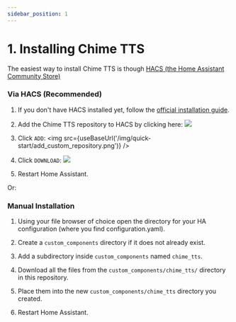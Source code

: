 ```yaml
---
sidebar_position: 1
---
```



# 1. Installing Chime TTS

The easiest way to install Chime TTS is though [HACS (the Home Assistant Community Store)](https://hacs.xyz/)

### Via HACS (Recommended)

1. If you don't have HACS installed yet, follow the [official installation guide](https://hacs.xyz/docs/installation/manual).

2. Add the Chime TTS repository to HACS by clicking here: <a href="https://my.home-assistant.io/redirect/hacs_repository/?owner=nimroddolev&repository=chime_tts&category=integration" alt="Chime TTS HACS repository" target="_blank"><img src="https://my.home-assistant.io/badges/hacs_repository.svg" /></a>

3. Click `ADD`:
<img src={useBaseUrl('/img/quick-start/add_custom_repository.png')} />

4. Click `DOWNLOAD`: <img src="{useBaseUrl('/img/quick-start/download_button.png')}" />

5. Restart Home Assistant.

Or:

### Manual Installation

1. Using your file browser of choice open the directory for your HA configuration (where you find configuration.yaml).

2. Create a ```custom_components``` directory if it does not already exist.

3. Add a subdirectory inside ```custom_components``` named ```chime_tts```.

4. Download all the files from the ```custom_components/chime_tts/``` directory in this repository.

5. Place them into the new ```custom_components/chime_tts``` directory you created.

6. Restart Home Assistant.

